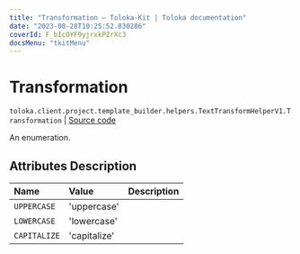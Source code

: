 ```yaml
---
title: "Transformation — Toloka-Kit | Toloka documentation"
date: "2023-08-28T10:25:52.830286"
coverId: F_bIcOYF9yjrxkPZrXc3
docsMenu: "tkitMenu"
---
```


# Transformation

`toloka.client.project.template_builder.helpers.TextTransformHelperV1.Transformation` | [Source code](https://github.com/Toloka/toloka-kit/blob/v1.2.1/src/client/project/template_builder/helpers.py#L201)

An enumeration.

## Attributes Description

| Name | Value | Description |
| :------| :-----------| :----------| 
`UPPERCASE`|'uppercase'|
`LOWERCASE`|'lowercase'|
`CAPITALIZE`|'capitalize'|